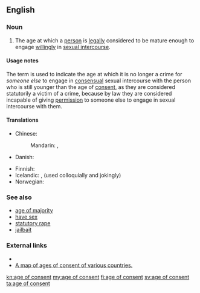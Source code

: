 ==English==

===Noun===
{{en-noun|head=[[age]] [[of]] [[consent]]|ages of consent}}

# {{context|legal}} The age at which a [[person]] is [[legally]] considered to be mature enough to engage [[willingly]] in [[sexual intercourse]].

====Usage notes====
The term is used to indicate the age at which it is no longer a crime for ''someone else'' to engage in [[consensual]] sexual intercourse with the person who is still younger than the age of [[consent]], as they are considered statutorily a victim of a crime, because by law they are considered incapable of giving [[permission]] to someone else to engage in sexual intercourse with them.

====Translations====
{{trans-top|an age at which one is legally mature enough to have sex}}
* Chinese:
*: Mandarin: {{t|cmn|同意年齡|sc=Hani}}, {{t|cmn|同意年龄|tr=tóngyì niánlíng|sc=Hani}}
* Danish: {{t-|da|den seksuelle lavalder}}
{{trans-mid}}
* Finnish: {{t+|fi|suojaikäraja}}
* Icelandic: {{t-|is|samræðisaldur|m}}, {{t-|is|lögriðilsaldur|m}} (used colloquially and jokingly)
* Norwegian: {{t-|no|seksuell lavalder|m}}
{{trans-bottom}}

===See also===
* [[age of majority]]
* [[have sex]]
* [[statutory rape]]
* [[jailbait]]

===External links===
* {{pedia}}
* [[:File:Age of Consent - Global.svg|A map of ages of consent of various countries.]]

[[kn:age of consent]]
[[my:age of consent]]
[[fi:age of consent]]
[[sv:age of consent]]
[[ta:age of consent]]